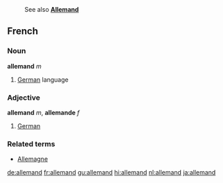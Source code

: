 : See also '''[[Allemand]]'''
==French==
===Noun===
'''allemand''' ''m'' 

# [[German]] language

===Adjective===
'''allemand''' ''m'', '''allemande''' ''f''

# [[German]]

===Related terms===
*[[Allemagne]]

[[de:allemand]]
[[fr:allemand]]
[[gu:allemand]]
[[hi:allemand]]
[[nl:allemand]]
[[ja:allemand]]